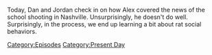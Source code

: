 {{DEFAULTSORT:
    #_EPISODE_0790:March 27-28, 2023
}}{{Episode
    | title             = March 27-28, 2023
    | caption           = Listen to this episode on [https://knowledgefight.libsyn.com/790-march-27-28-2023 Libsyn] [https://open.spotify.com/episode/7zm8D0z1BUmyl6MCpeRnQ0 Spotify], Read the [[Transcript/790: March 27-28, 2023|Unofficial Transcript]]
    | episodeNumber     = 790
    | length            = 02:00:59
    | airDate           = March 31, 2023
    | coverageStartDate = March 27, 2023
    | coverageEndDate   = March 28, 2023
    | episodeType       = [[:Category:Present Day|Present Day]]
    | appearance        = [[Blaire White]]
    | previousEpisode   = [[789: January 26, 2004]]
}}

{{Stub}}

Today, Dan and Jordan check in on how Alex covered the news of the school shooting in Nashville. Unsurprisingly, he doesn't do well.  Surprisingly, in the process, we end up learning a bit about rat social behaviors.

[[Category:Episodes]]
[[Category:Present Day]]
